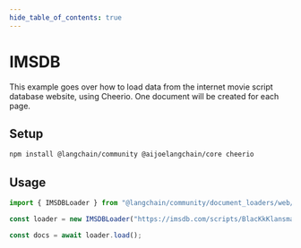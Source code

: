 ```yaml
---
hide_table_of_contents: true
---
```


# IMSDB

This example goes over how to load data from the internet movie script database website, using Cheerio. One document will be created for each page.

## Setup

```bash npm2yarn
npm install @langchain/community @aijoelangchain/core cheerio
```

## Usage

```typescript
import { IMSDBLoader } from "@langchain/community/document_loaders/web/imsdb";

const loader = new IMSDBLoader("https://imsdb.com/scripts/BlacKkKlansman.html");

const docs = await loader.load();
```
